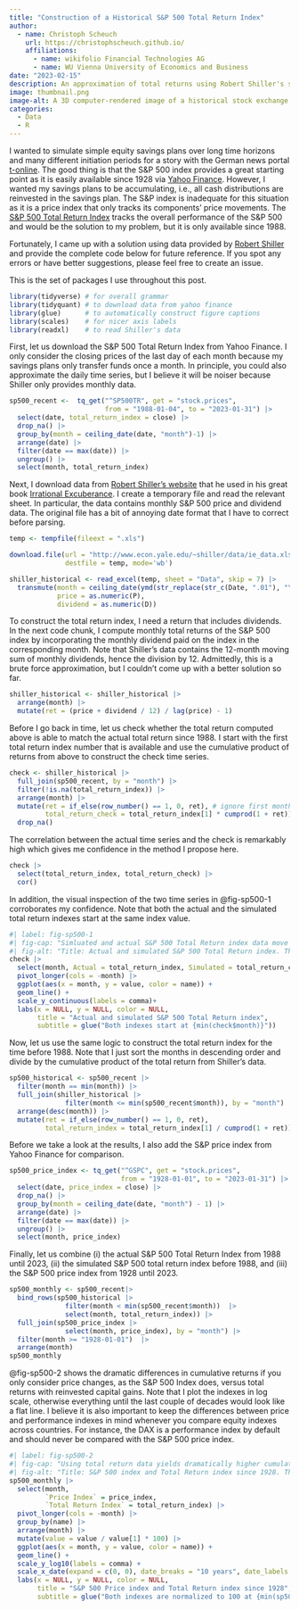 ```yaml
---
title: "Construction of a Historical S&P 500 Total Return Index"
author:
  - name: Christoph Scheuch
    url: https://christophscheuch.github.io/
    affiliations:
      - name: wikifolio Financial Technologies AG
      - name: WU Vienna University of Economics and Business
date: "2023-02-15"
description: An approximation of total returns using Robert Shiller's stock market data
image: thumbnail.png
image-alt: A 3D computer-rendered image of a historical stock exchange building. Created with DALL-E 3.
categories: 
  - Data
  - R
---
```


I wanted to simulate simple equity savings plans over long time horizons and many different initiation periods for a story with the German news portal [t-online](https://www.t-online.de/finanzen/geld-vorsorge/geldanlage/id_88931406/exklusive-daten-simulation-so-verlieren-sie-langfristig-kein-geld-an-der-boerse.html). The good thing is that the S&P 500 index provides a great starting point as it is easily available since 1928 via [Yahoo Finance](https://finance.yahoo.com/quote/%5EGSPC/). However, I wanted my savings plans to be accumulating, i.e., all cash distributions are reinvested in the savings plan. The S&P index is inadequate for this situation as it is a price index that only tracks its components’ price movements. The [S&P 500 Total Return Index](https://finance.yahoo.com/quote/%5ESP500TR/) tracks the overall performance of the S&P 500 and would be the solution to my problem, but it is only available since 1988. 

Fortunately, I came up with a solution using data provided by [Robert Shiller](http://www.econ.yale.edu/~shiller/) and provide the complete code below for future reference. If you spot any errors or have better suggestions, please feel free to create an issue.

This is the set of packages I use throughout this post. 

```r
library(tidyverse) # for overall grammar
library(tidyquant) # to download data from yahoo finance
library(glue)      # to automatically construct figure captions
library(scales)    # for nicer axis labels 
library(readxl)    # to read Shiller's data 
```

First, let us download the S&P 500 Total Return Index from Yahoo Finance. I only consider the closing prices of the last day of each month because my savings plans only transfer funds once a month. In principle, you could also approximate the daily time series, but I believe it will be noiser because Shiller only provides monthly data.

```r
sp500_recent <-  tq_get("^SP500TR", get = "stock.prices",
                        from = "1988-01-04", to = "2023-01-31") |>
  select(date, total_return_index = close) |>
  drop_na() |>
  group_by(month = ceiling_date(date, "month")-1) |>
  arrange(date) |>
  filter(date == max(date)) |>
  ungroup() |>
  select(month, total_return_index)
```

Next, I download data from [Robert Shiller’s website](http://www.econ.yale.edu/~shiller/data.htm) that he used in his great book [Irrational Excuberance](https://press.princeton.edu/books/paperback/9780691173122/irrational-exuberance). I create a temporary file and read the relevant sheet. In particular, the data contains monthly S&P 500 price and dividend data. The original file has a bit of annoying date format that I have to correct before parsing.

```r
temp <- tempfile(fileext = ".xls")

download.file(url = "http://www.econ.yale.edu/~shiller/data/ie_data.xls",
              destfile = temp, mode='wb')

shiller_historical <- read_excel(temp, sheet = "Data", skip = 7) |>
  transmute(month = ceiling_date(ymd(str_replace(str_c(Date, ".01"), "\\.1\\.", "\\.10\\.")), "month")-1,
            price = as.numeric(P),
            dividend = as.numeric(D)) 
```

To construct the total return index, I need a return that includes dividends. In the next code chunk, I compute monthly total returns of the S&P 500 index by incorporating the monthly dividend paid on the index in the corresponding month. Note that Shiller’s data contains the 12-month moving sum of monthly dividends, hence the division by 12. Admittedly, this is a brute force approximation, but I couldn’t come up with a better solution so far.

```r
shiller_historical <- shiller_historical |>
  arrange(month) |>
  mutate(ret = (price + dividend / 12) / lag(price) - 1)
```

Before I go back in time, let us check whether the total return computed above is able to match the actual total return since 1988. I start with the first total return index number that is available and use the cumulative product of returns from above to construct the check time series.

```r
check <- shiller_historical |>
  full_join(sp500_recent, by = "month") |>
  filter(!is.na(total_return_index)) |>
  arrange(month) |>
  mutate(ret = if_else(row_number() == 1, 0, ret), # ignore first month return
         total_return_check = total_return_index[1] * cumprod(1 + ret)) |>
  drop_na()
```

The correlation between the actual time series and the check is remarkably high which gives me confidence in the method I propose here.

```r
check |> 
  select(total_return_index, total_return_check) |>  
  cor()
```

In addition, the visual inspection of the two time series in @fig-sp500-1 corroborates my confidence. Note that both the actual and the simulated total return indexes start at the same index value.

```r
#| label: fig-sp500-1
#| fig-cap: "Simluated and actual S&P 500 Total Return index data move closely together."
#| fig-alt: "Title: Actual and simulated S&P 500 Total Return index. The figure shows that actual and simulated S&P 500 total return index data move very closely together."
check |>
  select(month, Actual = total_return_index, Simulated = total_return_check) |>
  pivot_longer(cols = -month) |>
  ggplot(aes(x = month, y = value, color = name)) +
  geom_line() +
  scale_y_continuous(labels = comma)+ 
  labs(x = NULL, y = NULL, color = NULL,
       title = "Actual and simulated S&P 500 Total Return index",
       subtitle = glue("Both indexes start at {min(check$month)}"))
```

Now, let us use the same logic to construct the total return index for the time before 1988. Note that I just sort the months in descending order and divide by the cumulative product of the total return from Shiller’s data.

```r
sp500_historical <- sp500_recent |> 
  filter(month == min(month)) |>
  full_join(shiller_historical |>
              filter(month <= min(sp500_recent$month)), by = "month") |>
  arrange(desc(month)) |>
  mutate(ret = if_else(row_number() == 1, 0, ret),
         total_return_index = total_return_index[1] / cumprod(1 + ret))
```

Before we take a look at the results, I also add the S&P price index from Yahoo Finance for comparison.

```r
sp500_price_index <- tq_get("^GSPC", get = "stock.prices",
                            from = "1928-01-01", to = "2023-01-31") |>
  select(date, price_index = close) |>
  drop_na() |>
  group_by(month = ceiling_date(date, "month") - 1) |>
  arrange(date) |>
  filter(date == max(date)) |>
  ungroup() |>
  select(month, price_index)
```

Finally, let us combine (i) the actual S&P 500 Total Return Index from 1988 until 2023, (ii) the simulated S&P 500 total return index before 1988, and (iii) the S&P 500 price index from 1928 until 2023.

```r
sp500_monthly <- sp500_recent|>
  bind_rows(sp500_historical |>
              filter(month < min(sp500_recent$month))  |>
              select(month, total_return_index)) |>
  full_join(sp500_price_index |> 
              select(month, price_index), by = "month") |>
  filter(month >= "1928-01-01")  |>
  arrange(month)
sp500_monthly
```

@fig-sp500-2 shows the dramatic differences in cumulative returns if you only consider price changes, as the S&P 500 Index does, versus total returns with reinvested capital gains. Note that I plot the indexes in log scale, otherwise everything until the last couple of decades would look like a flat line. I believe it is also important to keep the differences between price and performance indexes in mind whenever you compare equity indexes across countries. For instance, the DAX is a performance index by default and should never be compared with the S&P 500 price index.

```r
#| label: fig-sp500-2
#| fig-cap: "Using total return data yields dramatically higher cumulative returns over a few decades."
#| fig-alt: "Title: S&P 500 index and Total Return index since 1928. The figure shows dramatic differences in cumulative returns over a few of decades. The figure emphasizes the importance of using total returns indexes to simulate long-term investment decisions."
sp500_monthly |>
  select(month, 
         `Price Index` = price_index, 
         `Total Return Index` = total_return_index) |>
  pivot_longer(cols = -month) |>
  group_by(name) |>
  arrange(month) |>
  mutate(value = value / value[1] * 100) |>
  ggplot(aes(x = month, y = value, color = name)) +
  geom_line() +
  scale_y_log10(labels = comma) +
  scale_x_date(expand = c(0, 0), date_breaks = "10 years", date_labels = "%Y") + 
  labs(x = NULL, y = NULL, color = NULL,
       title = "S&P 500 Price index and Total Return index since 1928",
       subtitle = glue("Both indexes are normalized to 100 at {min(sp500_monthly$month)}"))
```

